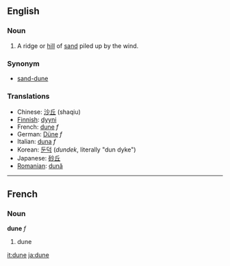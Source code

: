 ==English==
===Noun===

#A ridge or [[hill]] of [[sand]] piled up by the wind.

===Synonym===
*[[sand-dune]]

===Translations===
*Chinese: [[沙丘]] (shaqiu)
*[[Finnish]]: [[dyyni]]
*French: [[dune]] ''f''
*German: [[Düne]] ''f'' 
*Italian: [[duna]] ''f''
*Korean: [[둔덕]] (''dundek'', literally "dun dyke") 
*Japanese: [[砂丘]]
*[[Romanian]]: [[dună]]

----

==French==
===Noun===
'''dune''' ''f''

# dune

[[it:dune]]
[[ja:dune]]